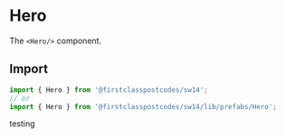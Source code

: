 
<Meta title="Prefabs/Hero" component={Hero} />

# Hero

The `<Hero/>` component.

## Import

```js
import { Hero } from '@firstclasspostcodes/sw14';
// or
import { Hero } from '@firstclasspostcodes/sw14/lib/prefabs/Hero';
```

<Preview>
  <Story name="Hero">
    <Hero
      title="World-Class Static Hosting"
      caption="All-in-one solution for static & JAMstack deployment for performance-obsessed teams."
      tease="No credit card required."
      buttonProps={{
        children: "Deploy free",
      }}
    >
      <p>testing</p>
    </Hero>
  </Story>
</Preview>